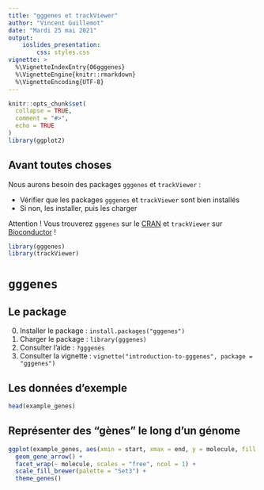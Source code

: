 ```yaml
---
title: "gggenes et trackViewer"
author: "Vincent Guillemot"
date: "Mardi 25 mai 2021"
output: 
    ioslides_presentation:
        css: styles.css
vignette: >
  %\VignetteIndexEntry{06gggenes}
  %\VignetteEngine{knitr::rmarkdown}
  %\VignetteEncoding{UTF-8}
---
```


<style>
.forceBreak { -webkit-column-break-after: always; break-after: column; }
</style>


```r
knitr::opts_chunk$set(
  collapse = TRUE,
  comment = "#>",
  echo = TRUE
)
library(ggplot2)
```

## Avant toutes choses

Nous aurons besoin des packages `gggenes` et `trackViewer` :

 * Vérifier que les packages `gggenes` et `trackViewer` sont bien installés
 * Si non, les installer, puis les charger

Attention ! Vous trouverez `gggenes` sur le [CRAN](https://cran.r-project.org/web/packages/gggenes/index.html) et `trackViewer` sur [Bioconductor](https://www.bioconductor.org/packages/release/bioc/html/trackViewer.html) !


```r
library(gggenes)
library(trackViewer)
```

# `gggenes`

## Le package

 0. Installer le package : `install.packages("gggenes")`
 1. Charger le package : `library(gggenes)`
 2. Consulter l'aide : `?gggenes`
 3. Consulter la vignette : `vignette("introduction-to-gggenes", package = "gggenes")`

## Les données d'exemple

```r
head(example_genes)
```

## Représenter des "gènes" le long d'un génome

```r
ggplot(example_genes, aes(xmin = start, xmax = end, y = molecule, fill = gene)) +
  geom_gene_arrow() +
  facet_wrap(~ molecule, scales = "free", ncol = 1) +
  scale_fill_brewer(palette = "Set3") +
  theme_genes()
```


